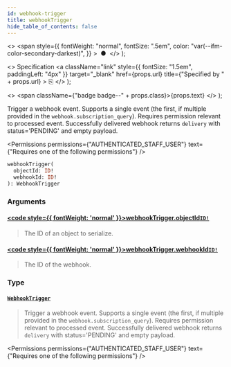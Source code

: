 ```yaml
---
id: webhook-trigger
title: webhookTrigger
hide_table_of_contents: false
---
```


  <>
    <span
      style={{
        fontWeight: "normal",
        fontSize: ".5em",
        color: "var(--ifm-color-secondary-darkest)",
      }}
    >
      &nbsp;●&nbsp;
    </span>
  </>
);

  <>
    Specification
    <a
      className="link"
      style={{ fontSize: "1.5em", paddingLeft: "4px" }}
      target="\_blank"
      href={props.url}
      title={"Specified by " + props.url}
    >
      ⎘
    </a>
  </>
);

  <>
    <span className={"badge badge--" + props.class}>{props.text}</span>
  </>
);

Trigger a webhook event. Supports a single event (the first, if multiple provided in the `webhook.subscription_query`). Requires permission relevant to processed event. Successfully delivered webhook returns `delivery` with status='PENDING' and empty payload.

<Badge text="Added in Saleor 3.11" class="secondary margin-bottom--sm" />

<FeaturePreview />

<Permissions
  permissions={"AUTHENTICATED_STAFF_USER"}
  text={"Requires one of the following permissions"}
/>

```graphql
webhookTrigger(
  objectId: ID!
  webhookId: ID!
): WebhookTrigger
```

### Arguments

#### [<code style={{ fontWeight: 'normal' }}>webhookTrigger.<b>objectId</b></code>](#)<Bullet />[`ID!`](../../../api-reference/miscellaneous/scalars/id) <Badge class="secondary" text="non-null"/> <Badge class="secondary" text="scalar"/> <Badge class="secondary" text="miscellaneous"/>

> The ID of an object to serialize.

#### [<code style={{ fontWeight: 'normal' }}>webhookTrigger.<b>webhookId</b></code>](#)<Bullet />[`ID!`](../../../api-reference/miscellaneous/scalars/id) <Badge class="secondary" text="non-null"/> <Badge class="secondary" text="scalar"/> <Badge class="secondary" text="miscellaneous"/>

> The ID of the webhook.

### Type

#### [`WebhookTrigger`](../../../api-reference/webhooks/objects/webhook-trigger) <Badge class="secondary" text="object"/> <Badge class="secondary" text="webhooks"/>

> Trigger a webhook event. Supports a single event (the first, if multiple provided in the `webhook.subscription_query`). Requires permission relevant to processed event. Successfully delivered webhook returns `delivery` with status='PENDING' and empty payload.

<Badge text="Added in Saleor 3.11" class="secondary margin-bottom--sm" />

<FeaturePreview />

<Permissions
  permissions={"AUTHENTICATED_STAFF_USER"}
  text={"Requires one of the following permissions"}
/>

>


